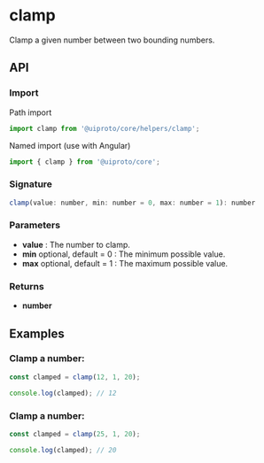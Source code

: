 
<Meta title="Core/Helpers/clamp" />

<h1>clamp</h1>

Clamp a given number between two bounding numbers.

<h2>API</h2>

<h3>Import</h3>

Path import

```javascript
import clamp from '@uiproto/core/helpers/clamp';
```

Named import (use with Angular)

```javascript
import { clamp } from '@uiproto/core';
```

<h3>Signature</h3>

```javascript
clamp(value: number, min: number = 0, max: number = 1): number
```

<h3>Parameters</h3>

<ul>
  <li>
    <strong>value</strong> : The number to clamp.
  </li>
  <li>
    <strong>min</strong> optional, default = 0 : The minimum possible value.
  </li>
  <li>
    <strong>max</strong> optional, default = 1 : The maximum possible value.
  </li>
</ul>

<h3>Returns</h3>

<ul>
  <li>
    <strong>number</strong>
  </li>
</ul>

<h2>Examples</h2>

<h3>Clamp a number:</h3>

```javascript
const clamped = clamp(12, 1, 20);

console.log(clamped); // 12
```

<h3>Clamp a number:</h3>

```javascript
const clamped = clamp(25, 1, 20);

console.log(clamped); // 20
```
